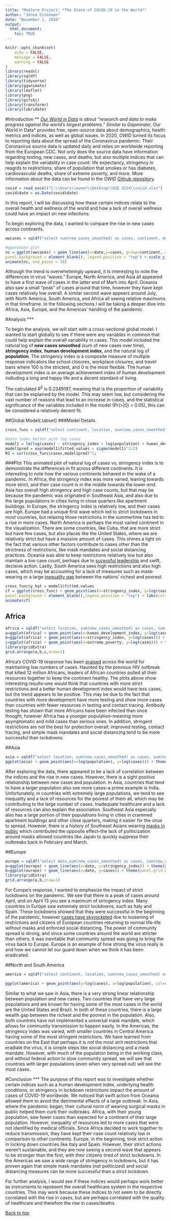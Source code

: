 ---
title: "Midterm Project: *The State of COVID-19 in the World*"
author: "Jenna Eisenman"
date: "November 1, 2020"
output: 
  html_document:
    toc: TRUE
---

```{r setup, include=FALSE}
knitr::opts_chunk$set(
	echo = FALSE,
	message = FALSE,
	warning = FALSE
)
library(readxl)
library(sqldf)
library(tidyverse)
library(gganimate)
library(leaflet)
library(png)
library(gifski)
library(transformr)
library(lubridate)
```

#Introduction
***
[*Our World in Data*](https://ourworldindata.org/) is about "research and data to make progress against the world's largest problems." Similar to Gapminder, *Our World in Data* provides free, open-source data about demographics, health metrics and indices, as well as global issues. In 2020, *OWID* turned its focus to reporting data about the spread of the Coronavirus pandemic. Their Coronavirus source data is updated daily and relies on worldwide reporting from the European CDC. Not only does the source data  have information regarding testing, new cases, and deaths, but also multiple indices that can help explain the variability in case count: life expectancy, stringency in reagrds to restrictions, share of population that smokes or has diabetes, cardiovascular deaths, share of extreme poverty, and more. More information about the data can be found in the *OWID* [Github repository](https://github.com/owid/covid-19-data/tree/master/public/data). 

```{r load_data, message=FALSE, warning=FALSE, include=FALSE}
covid = read_excel("C:\\Users\\owner\\Desktop\\GSE S524\\covid.xlsx")
covid$date = as.Date(covid$date)
```
In this report, I will be discussing how these certain indices relate to the overall health and wellness of the world and how a lack of overall wellness could have an impact on new infections.

To begin exploring the data, I wanted to compare the rise in new cases across continents. 

```{r cases_over_time, echo=FALSE, message=FALSE, warning=FALSE,fig.cap="Figure 1: New Cases Over Time by Continent"}
wwcases = sqldf("select sum(new_cases_smoothed) as cases, continent, date from covid where continent is not null group by date,continent")

#gganimate plot
nc = ggplot(wwcases) + geom_line(aes(x=date,y=cases, group=continent, col=continent),lwd=1.5) + theme(panel.grid.major = element_blank(), panel.grid.minor = element_blank(),
panel.background = element_blank(), legend.position = "top") + scale_y_continuous(breaks=seq(0, 150000, by=50000), labels=paste(seq(0, 150,by=50),"K", sep=''))  + labs(y="New Cases", x='',col="") + transition_reveal(date)
animate(nc, end_pause = 30)
```
    
Although the trend is overwhelmingly upward, it is interesting to note the differences in virus "waves." Europe, North America, and Asia all appeared to have a first wave of cases in the latter end of Marh into April. Oceania also saw a small "peak" of cases around that time, however they have kept cases relatively low overall. A similar second wave appears around July, with North America, South America, and Africa all seeing relative maximums in that timeframe. In the following sections I will be taking a deeper dive into Africa, Asia, Europe, and the Americas' handling of the pandemic.

#Analysis
***

To begin the analysis, we will start with a cross-sectional global model. I wanted to start globally to see if there were any variables in common that could help explain the overall variability in cases. This model included the natural log of **new cases smoothed** (sum of new cases over time), **stringency index**, **human development index**, and the natural log of **population**. The stringency index is a composite measure of multiple response indicators like school closures, workplace closures, and travel bans where 100 is the strictest, and 0 is the most flexible. The human development index is an average achievement index of human development indluding a long and happy life and a decent standard of living.

The calculated $R^2$ is 0.2349197, meaning that is the proportion of variability that can be explained by the model. This may seem low, but considering the vast number of reasons that lead to an increase in cases, and the statistical significance of the variables included in the model (Pr(>|t|) > 0.05), this can be considered a relatively decent fit. 

##Global Model{.tabset}
###Model Details
```{r stringency, echo=FALSE, message=FALSE, warning=FALSE}
cross_func = sqldf("select continent, location, sum(new_cases_smoothed) as cases, avg(stringency_index) as stringency_index, population, extreme_poverty, diabetes_prevalence, cardiovasc_death_rate, female_smokers+male_smokers as smokers, life_expectancy, human_development_index from covid group by location having avg(stringency_index) is not null and human_development_index is not null and cases is not null")

#data looks better with log cases
model1 = lm(log(cases) ~ stringency_index + log(population) + human_development_index, data=cross_func);summary(model1)
model1pred = exp(model1$fitted.values + sigma(model1)^2/2)
R2 = cor(cross_func$cases,model1pred)^2;
```

###Plot
This animated plot of natural log of cases vs. stringency index is to demonstrate the differences in fit across different continents. It is interesting to note how the various continents behaved in the wake of a pandemic. In Africa, the stringency index was more varied, leaning towards more strict, and their case count is in the middle towards the lower-end. Asia has overall high stringency and high case counts, but that may be because the pandemic was originated in Southeast Asia, and also due to the large populations in cities living in close quarters like apartment buildings. In Europe, the stringency index is relatively low, and their cases are high. Europe had a unique first wave which led to strict lockdowns in *most* countries, but relaxing those restrictions in the summertime has led to a rise in more cases. North America is perhaps the most varied continent in the visualization. There are some countries, like Cuba, that are more strict but have few cases, but also places like the United States, where we are relatively strict but have a massive amount of cases. This shines a light on the fact that various other factors contribute to cases other than the strictness of restrictions, like mask mandates and social distancing practices. Oceania was able to keep restrictions relatively low but also maintain a low case count, perhaps due to [sucessful leadership](https://www.dlprog.org/opinions/pacific-islands-leadership-responses-and-lessons-from-the-covid-19-pandemic) and swift, decisive action. Lastly, South America sees high restrictions and also high cases, which may be accounting for a lack of measures such as mask-wearing or a large [inequality gap](https://www.newscientist.com/article/mg24632863-300-how-south-america-became-the-new-centre-of-the-coronavirus-pandemic/) between the nations' richest and poorest.

```{r global_plot, echo=FALSE, fig.cap="Figure 2: Natural Log of Cases by Stringency Index with Fitted Values, by Continent",message=FALSE, warning=FALSE}
cross_func$y_hat = model1$fitted.values
cf = ggplot(cross_func) + geom_point(aes(x=stringency_index, y=log(cases), col=continent)) + geom_point(aes(x=stringency_index, y= y_hat)) + theme(panel.grid.major = element_blank(), panel.grid.minor = element_blank(),
panel.background = element_blank(),legend.position = "top") + labs(col="", y="Natural Log of Cases", x="Stringency Index") + transition_states(continent,transition_length = 2, state_length = 3)
animate(cf)
```
   
   
## Africa
```{r africa, echo=FALSE, message=FALSE, warning=FALSE, fig.cap="Figure 3: Natural Log of Cases Across Various Predictors"}
africa = sqldf("select location, sum(new_cases_smoothed) as cases, sum(new_deaths_smoothed) as deaths, avg(stringency_index) as stringency_index, population, aged_70_older, extreme_poverty, cardiovasc_death_rate, diabetes_prevalence, female_smokers+male_smokers as smokers, life_expectancy, human_development_index from covid where continent='Africa' group by location having avg(stringency_index) is not null")
a=ggplot(africa) + geom_point(aes(x=human_development_index, y=log(cases))) + theme(panel.grid.major = element_blank(), panel.grid.minor = element_blank(), panel.background = element_blank(),legend.position = "top") + labs(col="", y="Natural Log of Cases", x="Human Development Index")
b=ggplot(africa) + geom_point(aes(x=stringency_index, y=log(cases))) + theme(panel.grid.major = element_blank(), panel.grid.minor = element_blank(), panel.background = element_blank(),legend.position = "top") + labs(col="", y="", x="Stringency Index")
c=ggplot(africa) + geom_point(aes(x=extreme_poverty, y=log(cases))) + theme(panel.grid.major = element_blank(), panel.grid.minor = element_blank(), panel.background = element_blank(),legend.position = "top") + labs(col="", y="", x="Extreme Poverty")
library(gridExtra)
grid.arrange(a,b,c,nrow=1)
```
     
Africa's COVID-19 response has been [praised](https://apnews.com/article/virus-outbreak-ghana-africa-pandemics-donald-trump-0a31db50d816a463a6a29bf86463aaa9) across the world for maintaining low numbers of cases. Haunted by the previous HIV outbreak that killed 12 million Africans, leaders of African countries pulled all their resources together to keep the continent healthy. The plots above show interesting results--one would think that countries with more strict restrictions and a better human development index would have less cases, but the trend appears to be positive. This may be due to the fact that countries with more development have more testing and show more cases than countries with fewer resources in testing and contact tracing. Antibody testing has shown that more Africans have been infected than once thought, however Africa has a younger population--meaning more asymptomatic and mild cases than serious ones. In addition, stringent restrictions are not the best for protection overall; improved testing, contact tracing, and simple mask mandates and social distancing tend to be more successful than lockdowns.


##Asia
```{r asia, echo=FALSE, message=FALSE, warning=FALSE, fig.cap="Figure 4: Natural Log of Cases vs Natural Log of Population"}
asia = sqldf("select location, sum(new_cases_smoothed) as cases, sum(new_deaths_smoothed) as deaths, avg(stringency_index) as stringency_index, population, aged_70_older, extreme_poverty, cardiovasc_death_rate, diabetes_prevalence, female_smokers+male_smokers as smokers, life_expectancy, human_development_index from covid where continent='Asia' group by location having avg(stringency_index) is not null and sum(new_cases_smoothed) is not null")
ggplot(asia) + geom_point(aes(x=log(population), y=log(cases))) + theme(panel.grid.major = element_blank(), panel.grid.minor = element_blank(), panel.background = element_blank(),legend.position = "top") + labs(col="", y="Natural Log of Cases", x="Natural Log of Population")
```
     
After exploring the data, there appeared to be a lack of correlation between the indices and the rise in new cases. However, there is a sight positive relationship between new cases and population. In Asia, countries that tend to have a larger population also see more cases--a prime example is India. Unfortunately, in countries with extremely large populations, we tend to see inequality and a lack of resources for the poorest of them all, which may be contributing to the large number of cases. Inadequate healthcare and a lack of resources can also explain the association. Southeast Asia especially also has a large portion of their populations living in cities in crammed apartment buildings and other close quarters, making it easier for the virus to spread. However, there is a history of Southeast Asians wearing [masks in public](https://qz.com/299003/a-quick-history-of-why-asians-wear-surgical-masks-in-public/) which contributed the opposite effect--the lack of politicization around masks allowed countries like Japan to quickly suppress their outbreaks back in February and March.


##Europe
```{r eu, echo=FALSE, message=FALSE, warning=FALSE, fig.cap="Figure 5: Natural Log of Cases and Stringency index over Time"}
europe = sqldf("select date,sum(new_cases_smoothed) as cases, sum(new_deaths_smoothed) as deaths, avg(stringency_index) as stringency_index, sum(population), avg(aged_70_older), avg(extreme_poverty), avg(cardiovasc_death_rate), avg(diabetes_prevalence), avg(female_smokers+male_smokers) as smokers, avg(life_expectancy), avg(human_development_index) from covid where continent='Europe' group by date having avg(stringency_index) is not null and sum(new_cases_smoothed) is not null")
a=ggplot(europe) + geom_line(aes(x=date, y=stringency_index)) + theme(panel.grid.major = element_blank(), panel.grid.minor = element_blank(), panel.background = element_blank(),legend.position = "top") + labs(col="", y="Stringency Index",x="")
b=ggplot(europe) + geom_line(aes(x=date, y=cases)) + theme(panel.grid.major = element_blank(), panel.grid.minor = element_blank(), panel.background = element_blank(),legend.position = "top") + labs(col="", y="New Cases",x="")
library(gridExtra)
grid.arrange(a,b,nrow=1)
```
      
For Europe's response, I wanted to emphasize the impact of strict lockdowns on the pandemic. We see that there is a peak of cases around April, and on April 13 you see a maximum of stringency index. Many countries in Europe saw extremely strict lockdowns, such as Italy and Spain. These lockdowns showed that they were successful in the beginning of the pandemic, however [cases have skyrocketed](https://www.healthline.com/health-news/lockdown-2-0-a-second-wave-of-covid-19-hits-europe) due to loosening of restrictions and citizens of European countries returning to normal life--life without masks and enforced social distancing. The power of community spread is strong, and since some countries around the world are stricter than others, it was inevitable that community spread was going to bring the virus back to Europe. Europe is an example of how strong the virus really is and how we cannot let our guard down when we think it has been eradicated. 

##North and South America
```{r am, echo=FALSE, message=FALSE, warning=FALSE, fig.cap="Figure 4: Natural Log of Cases vs Natural Log of Population"}
america = sqldf("select continent, location, sum(new_cases_smoothed) as cases, sum(new_deaths_smoothed) as deaths, avg(stringency_index) as stringency_index, population, aged_70_older, extreme_poverty, cardiovasc_death_rate, diabetes_prevalence, female_smokers+male_smokers as smokers, life_expectancy, human_development_index from covid where continent='North America' or continent='South America' group by location having avg(stringency_index) is not null and sum(new_cases_smoothed) is not null")

ggplot(america) + geom_point(aes(y=log(cases), x=log(population), col=continent)) + theme(panel.grid.major = element_blank(), panel.grid.minor = element_blank(), panel.background = element_blank(),legend.position = "top") + labs(col="", y="Natural Log of Cases",x="Natural Log of Population")
```
    
Similar to what we saw in Asia, there is a very strong linear relationship between population and new cases. Two countries that have very large populations and are known for having some of the most cases in the world are the United States and Brazil. In both of these countries, there is a large wealth gap between the richest and the poorest in the population. Also, both countreis have not implemented a universal mask mandate, which allows for community transmission to happen easily. In the Americas, the stringency index was varied, with smaller countries in Central America having some of the most stringent restrictions. We have learned from countries on the East that perhaps it is not the most strit restrictions that eradiate the virus, it is simple steps like social distancing and a mask mandate. However, with much of the population being in the working class, and without federal action to slow community spread, we will see that countries with larger populations (even when very spread out) will see the most cases.


#Conclusion
***
The purpose of this report was to investigate whether certain indices such as a human development index, underlying health conditions, or stringency in lockdown restrictions impact the amount of cases of COVID-19 worldwide. We noticed that swift action from Oceania allowed them to avoid the detrimental effects of a large outbreak. In Asia, where the pandemic began, their cultural norm of wearing surgical masks in public helped them curb their outbreaks. Africa, with their young population, saw fewer cases than expected for a continent of their large population. However, inequality of resources led to more cases that were not identified by medical officials. Since Africa decided to work together to reduce transmission, they have kept their case count relatively low in comparison to other continents. Europe, in the beginning, took strict action in locking down countries like Italy and Spain. However, their strict actions weren't sustainable, and they are now seeing a second wave that appears to be stronger than the first, with their citizens tired of strict lockdowns. In the Americas we saw a wide range of stringency in lockdowns, but it has proven again that simple mask mandates (not politicized) and social distancing measures can be more successful than a strict lockdown.

For further analysis, I would see if these indices would perhaps work better as instruments to represent the overall healthcare system in the respective countries. This may work because these indices to not seem to be directly correlated with the rise in cases, but are perhaps correlated with the quality of healthcare and therefore the rise in cases/deaths.

<a href="#top">Back to top</a>